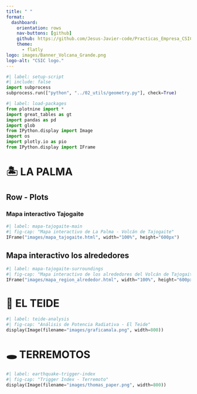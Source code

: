 ---
title: " " 
format: 
  dashboard:
    orientation: rows
    nav-buttons: [github]
    github: https://github.com/Jesus-Javier-code/Practicas_Empresa_CSIC.git
    theme:
      - flatly
logo: images/Banner_Volcana_Grande.png
logo-alt: "CSIC logo."
---

<style>
@import url('https://fonts.cdnfonts.com/css/hippo-lettro');

/* ==== REEMPLAZO DEL TÍTULO ==== */
.navbar-brand::after {
  content: "VOLCANA";
  font-family: 'Hippo Letto', sans-serif;
  color: #413224;
  font-size: 1.8rem;
  letter-spacing: 1px;
  margin-left: 10px;
}

/* Ocultamos el título vacío */
.navbar-brand:not(:after) {
  display: none;
}

/* ==== ESTILOS DEL BANNER ==== */
.navbar {
  background: rgb(251,235,207) !important;
  border-bottom: 3px solid #413224 !important;
}

/* ==== ESTILOS PRINCIPALES ==== */
/* Banner superior */
.navbar {
  background: rgb(251,235,207) !important;
  border-bottom: 3px solid #413224 !important;
}

/* Texto del título */
.navbar-brand {
  color: #413224 !important;
  font-weight: bold;
}

/* Pestañas normales */
.navbar-nav .nav-link {
  color: #413224 !important;
  margin: 0 10px;
  border-radius: 4px 4px 0 0;
}

/* Pestaña ACTIVA (seleccionada) */
.navbar-nav .nav-link.active {
  background-color: #413224 !important;
  color: white !important;
}

/* Pestaña al pasar el ratón */
.navbar-nav .nav-link:hover:not(.active) {
  background-color: rgba(65,50,36,0.1) !important;
}
/* ==== NUEVOS ESTILOS PARA LOS MAPAS ==== */
/* Eliminar márgenes y bordes de los iframes */
iframe {
  width: 100% !important;
  height: 650px !important;
  border: none !important;
  background: transparent !important;
  margin: 0 !important;
  padding: 0 !important;
  display: block !important;
}

/* Eliminar el fondo blanco del contenedor */
.html-widget {
  background: transparent !important;
}

/* Asegurar que el mapa ocupe todo el espacio */
.plot-container {
  width: 100% !important;
  height: 100% !important;
  margin: 0 !important;
  padding: 0 !important;
}
</style>

```{python}
#| label: setup-script
#| include: false
import subprocess
subprocess.run(["python", "../02_utils/geometry.py"], check=True)
```

```{python}
#| label: load-packages
from plotnine import *
import great_tables as gt
import pandas as pd
import glob
from IPython.display import Image
import os
import plotly.io as pio
from IPython.display import IFrame
```


# 🏝️ LA PALMA
## Row - Plots


### Mapa interactivo Tajogaite
```{python}
#| label: mapa-tajogaite-main
#| fig-cap: "Mapa interactivo de La Palma - Volcán de Tajogaite"
IFrame("images/mapa_tajogaite.html", width="100%", height="600px")
```

## Mapa interactivo los alrededores
```{python}
#| label: mapa-tajogaite-surroundings
#| fig-cap: "Mapa interactivo de los alrededores del Volcán de Tajogaite"
IFrame("images/mapa_region_alrededor.html", width="100%", height="600px")
```

# 🌋 EL TEIDE

```{python}
#| label: teide-analysis
#| fig-cap: "Análisis de Potencia Radiativa - El Teide"
display(Image(filename="images/graficamala.png", width=800))
```

# 🕳️ TERREMOTOS

```{python}
#| label: earthquake-trigger-index
#| fig-cap: "Trigger Index - Terremoto"
display(Image(filename="images/thomas_paper.png", width=800))
```
